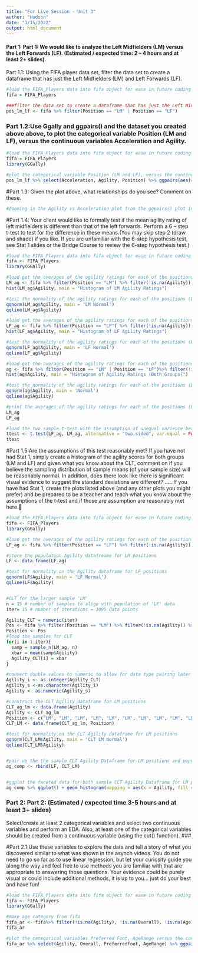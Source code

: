 ---
title: "For Live Session - Unit 3"
author: "Hudson"
date: "1/15/2022"
output: html_document
---

#### Part 1: Part 1: We would like to analyze the Left Midfielders (LM) versus the Left Forwards (LF). (Estimated / expected time: 2 – 4 hours and at least 2+ slides).###

Part 1.1: Using the FIFA player data set, filter the data set to create a dataframe that has just the Left Midfielders (LM) and Left Forwards (LF).  
```{r}
#load the FIFA_Players data into fifa object for ease in future coding 
fifa = FIFA_Players

###filter the data set to create a dataframe that has just the Left Midfielders (LM) and Left Forwards (LF).
pos_lm_lf <- fifa %>% filter(Position == "LM" | Position == "LF")

```


### Part 1.2:Use Ggally and ggpairs() and the dataset you created above above, to plot the categorical variable Position (LM and LF), versus the continuous variables Acceleration and Agility.  
```{r}
#load the FIFA_Players data into fifa object for ease in future coding
fifa = FIFA_Players
library(GGally)

#plot the categorical variable Position (LM and LF), versus the continuous variables Acceleration and Agility.
pos_lm_lf %>% select(Acceleration, Agility, Position) %>% ggpairs(aes(color = Position),lower = list(continuous = wrap("smooth", alpha = 0.3, size=0.1)))

```


#Part 1.3: Given the plot above, what relationships do you see?  Comment on these.
```{r}
#Zooming in the Agility vs Acceleration plot from the ggpairs() plot in part 1.2, there appears to be a position relationship between agility and acceleration. That is, as the player’s acceleration increases, the players’s agility naturally will increase. This makes intuitive sense as agility is dependent on the player’s ability to accelerate when stopping/starting or changing direction.  


```

#Part 1.4: Your client would like to formally test if the mean agility rating of left midfielders is different than that of the left forwards.  Perform a 6 – step t-test to test for the difference in these means.(You may skip step 2 (draw and shade) if you like.  If you are unfamiliar with the 6-step hypothesis test, see Stat 1 slides or the Bridge Course to review the 6-step hypothesis test.)
```{r}
#load the FIFA_Players data into fifa object for ease in future coding
fifa <- FIFA_Players
library(GGally)

#load get the averages of the agility ratings for each of the positions (LM) 
LM_ag <- fifa %>% filter(Position == "LM") %>% filter(!is.na(Agility)) %>% select(Agility) #%>% arrange()
hist(LM_ag$Agility, main = "Histogram of LM Agility Ratings")

#test the normality of the agility ratings for each of the positions (LM)
qqnorm(LM_ag$Agility, main = 'LM Normal')
qqline(LM_ag$Agility)

#load get the averages of the agility ratings for each of the positions (LF) 
LF_ag <- fifa %>% filter(Position == "LF") %>% filter(!is.na(Agility)) %>% select(Agility) #%>% arrange()
hist(LF_ag$Agility, main = "Histogram of LF Agility Ratings")

#test the normality of the agility ratings for each of the positions (LF)
qqnorm(LF_ag$Agility, main = 'LF Normal')
qqline(LF_ag$Agility)

#load get the averages of the agility ratings for each of the positions (LM & LF) 
ag <- fifa %>% filter(Position == "LM" | Position == "LF")%>% filter(!is.na(Agility)) %>% select(Agility) 
hist(ag$Agility, main = "Histogram of Agility Ratings (Both Groups)")

#test the normality of the agility ratings for each of the positions (LF & LF)
qqnorm(ag$Agility, main = 'Normal')
qqline(ag$Agility)

#print the averages of the agility ratings for each of the positions (LM & LF) fir sanity check
LM_ag
LF_ag

#load the two sample t-test with the assumption of unequal varience between LF agility and LM agility
ttest <- t.test(LF_ag, LM_ag, alternative = "two.sided", var.equal = FALSE)
ttest
```


#Part 1.5:Are the assumptions of this test reasonably met?  If you have not had Stat 1, simply create a histogram of the agility scores for both groups (LM and LF) and given what you know about the CLT, comment on if you believe the sampling distribution of sample means (of your sample size) will be reasonably normal.  In addition, does there look like there is significant visual evidence to suggest the standard deviations are different? ….. If you have had Stat 1, create the plots listed above (and any other plots you might prefer) and be prepared to be a teacher and teach what you know about the assumptions of the t-test and if those are assumption are reasonably met here.
```{r}
#load the FIFA_Players data into fifa object for ease in future coding
fifa <- FIFA_Players
library(GGally)

#load get the averages of the agility ratings for each of the position LF
LF_ag <- fifa %>% filter(Position == "LF") %>% filter(!is.na(Agility)) %>% select(Agility, Position) 

#store the population Agility datafreame for LM positions 
LF <- data.frame(LF_ag)

#test for normality on the Agility dataframe for LF positions
qqnorm(LF$Agility, main = 'LF Normal')
qqline(LF$Agility)


#CLT for the larger sample 'LM'
n = 15 # number of samples to align with population of 'LF' data
iter= 15 # number of iterations = 1095 data points

Agility_CLT = numeric(iter)
Pos <- fifa %>% filter(Position == "LM") %>% filter(!is.na(Agility)) %>% select(Agility, Position)
Position <- Pos
#load the samples for CLT
for(i in 1:iter){
  samp = sample_n(LM_ag, n)
  xbar = mean(samp$Agility)
  Agility_CLT[i] = xbar
}

#convert double values to numeric to allow for data type pairing later on 
Agility_i <- as.integer(Agility_CLT)
Agility_s <-as.character(Agility_i)
Agility <- as.numeric(Agility_s)

#construct the CLT Agility dataframe for LM positions
CLT_ag_lm <- data.frame(Agility) 
Agility <- CLT_ag_lm
Position <- c("LM", "LM", "LM", "LM", "LM", "LM", "LM", "LM", "LM", "LM", "LM", "LM", "LM", "LM", "LM")
CLT_LM <- data.frame(CLT_ag_lm, Position)

#test for normality on the CLT Agility dataframe for LM positions
qqnorm(CLT_LM$Agility, main = 'CLT LM Normal')
qqline(CLT_LM$Agility)


#pair up the the sample CLT Agility Dataframe for LM positions and population Agility dataframe for LF positions
ag_comp <- rbind(LF, CLT_LM)


#ggplot the faceted data for both sample CLT Agility Dataframe for LM positions and population Agility dataframe for LF positions
ag_comp %>% ggplot() + geom_histogram(mapping = aes(x = Agility, fill = Position), binwidth = 2)+ ggtitle("Agility vs Position") + xlab("Agility") + ylab("Count of Players")+ coord_cartesian(xlim = c(50, 100), ylim = c(0,10))+facet_wrap(~Position)


```

### Part 2: Part 2: (Estimated / expected time 3-5 hours and at least 3+ slides) 
Select/create at least 2 categorical variables and select two continuous variables and perform an EDA.  Also, at least one of the categorical variables should be created from a continuous variable (using the cut() function). ###   

#Part 2.1:Use these variables to explore the data and tell a story of what you discovered similar to what was shown in the asynch videos.  You do not need to go so far as to use linear regression, but let your curiosity guide you along the way and feel free to use methods you are familiar with that are appropriate to answering those questions. Your evidence could be purely visual or could include additional methods, it is up to you… just do your best and have fun!
```{r}
#load the FIFA_Players data into fifa object for ease in future coding
fifa <- FIFA_Players
library(GGally)

#make age category from fifa
fifa_ar <- fifa%>% filter(!is.na(Agility), !is.na(Overall), !is.na(Age), !is.na(PreferredFoot)) %>% mutate(AgeRange =  cut(Age, breaks = c(0, 20, 25, 30, 35, 40, 100), labels = c("<20", "21-25", "26-30", "31-35", "36-40", ">40")), .after = Age)
fifa_ar

#plot the categorical variables Preferred Foot, AgeRange versus the continuous variables Overall and Agility.
fifa_ar %>% select(Agility, Overall, PreferredFoot, AgeRange) %>% ggpairs(aes(color = AgeRange),lower = list(continuous = wrap("smooth", alpha = 0.3, size=0.1)))

```


